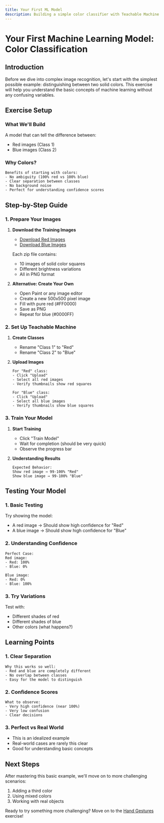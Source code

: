 ```yaml
---
title: Your First ML Model
description: Building a simple color classifier with Teachable Machine
---
```


# Your First Machine Learning Model: Color Classification

## Introduction

Before we dive into complex image recognition, let's start with the simplest possible example: distinguishing between two solid colors. This exercise will help you understand the basic concepts of machine learning without any confusing variables.

## Exercise Setup

### What We'll Build

A model that can tell the difference between:

- Red images (Class 1)
- Blue images (Class 2)

### Why Colors?

```
Benefits of starting with colors:
- No ambiguity (100% red vs 100% blue)
- Clear separation between classes
- No background noise
- Perfect for understanding confidence scores
```

## Step-by-Step Guide

### 1. Prepare Your Images

1. **Download the Training Images**

   - [Download Red Images](/workshop-files/red-squares.zip)
   - [Download Blue Images](/workshop-files/blue-squares.zip)

   Each zip file contains:

   - 10 images of solid color squares
   - Different brightness variations
   - All in PNG format

2. **Alternative: Create Your Own**
   - Open Paint or any image editor
   - Create a new 500x500 pixel image
   - Fill with pure red (#FF0000)
   - Save as PNG
   - Repeat for blue (#0000FF)

### 2. Set Up Teachable Machine

1. **Create Classes**

   - Rename "Class 1" to "Red"
   - Rename "Class 2" to "Blue"

2. **Upload Images**

   ```
   For "Red" class:
   - Click "Upload"
   - Select all red images
   - Verify thumbnails show red squares

   For "Blue" class:
   - Click "Upload"
   - Select all blue images
   - Verify thumbnails show blue squares
   ```

### 3. Train Your Model

1. **Start Training**

   - Click "Train Model"
   - Wait for completion (should be very quick)
   - Observe the progress bar

2. **Understanding Results**
   ```
   Expected Behavior:
   Show red image → 99-100% "Red"
   Show blue image → 99-100% "Blue"
   ```

## Testing Your Model

### 1. Basic Testing

Try showing the model:

- A red image → Should show high confidence for "Red"
- A blue image → Should show high confidence for "Blue"

### 2. Understanding Confidence

```
Perfect Case:
Red image:
- Red: 100%
- Blue: 0%

Blue image:
- Red: 0%
- Blue: 100%
```

### 3. Try Variations

Test with:

- Different shades of red
- Different shades of blue
- Other colors (what happens?)

## Learning Points

### 1. Clear Separation

```
Why this works so well:
- Red and blue are completely different
- No overlap between classes
- Easy for the model to distinguish
```

### 2. Confidence Scores

```
What to observe:
- Very high confidence (near 100%)
- Very low confusion
- Clear decisions
```

### 3. Perfect vs Real World

- This is an idealized example
- Real-world cases are rarely this clear
- Good for understanding basic concepts

## Next Steps

After mastering this basic example, we'll move on to more challenging scenarios:

1. Adding a third color
2. Using mixed colors
3. Working with real objects

Ready to try something more challenging? Move on to the [Hand Gestures](/docs/hand-gestures) exercise!
